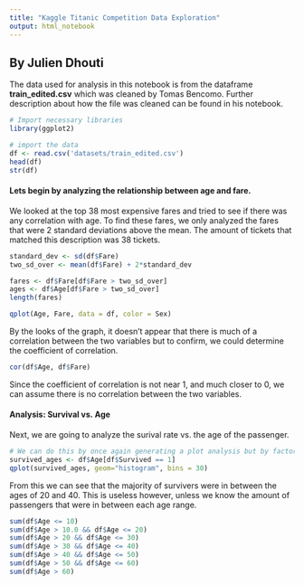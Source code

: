 ```yaml
---
title: "Kaggle Titanic Competition Data Exploration"
output: html_notebook
---
```

## By Julien Dhouti

The data used for analysis in this notebook is from the dataframe **train_edited.csv** which was cleaned by Tomas Bencomo. Further description about how the file was cleaned can be found in his notebook.

```r
# Import necessary libraries
library(ggplot2)

# import the data
df <- read.csv('datasets/train_edited.csv')
head(df)
str(df)
```

#### Lets begin by analyzing the relationship between age and fare.
We looked at the top 38 most expensive fares and tried to see if there was any correlation with age.
To find these fares, we only analyzed the fares that were 2 standard deviations above the mean. The amount of tickets that matched this description was 38 tickets.

```r
standard_dev <- sd(df$Fare)
two_sd_over <- mean(df$Fare) + 2*standard_dev
```

```r
fares <- df$Fare[df$Fare > two_sd_over]
ages <- df$Age[df$Fare > two_sd_over]
length(fares)
```

```r
qplot(Age, Fare, data = df, color = Sex)
```
By the looks of the graph, it doesn't appear that there is much of a correlation between the two variables but to confirm, we could determine the coefficient of correlation.
```r
cor(df$Age, df$Fare)
```
Since the coefficient of correlation is not near 1, and much closer to 0, we can assume there is no correlation between the two variables.

#### Analysis: Survival vs. Age

Next, we are going to analyze the surival rate vs. the age of the passenger.

```r
# We can do this by once again generating a plot analysis but by factoring based on survival rate
survived_ages <- df$Age[df$Survived == 1]
qplot(survived_ages, geom="histogram", bins = 30)
```
From this we can see that the majority of survivers were in between the ages of 20 and 40. This is useless however, unless we know the amount of passengers that were in between each age range.

```r
sum(df$Age <= 10)
sum(df$Age > 10.0 && df$Age <= 20)
sum(df$Age > 20 && df$Age <= 30)
sum(df$Age > 30 && df$Age <= 40)
sum(df$Age > 40 && df$Age <= 50)
sum(df$Age > 50 && df$Age <= 60)
sum(df$Age > 60)
```










